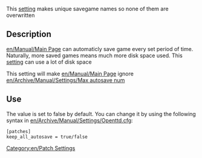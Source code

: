 [[Category:en/Patch Settings]]

This [[en/Archive/Manual/Settings/Advanced Settings|setting]] makes unique savegame names so none of them are overwritten

== Description ==

[[en/Manual/Main Page]] can automaticly save game every set period of time. Naturally, more saved games means much more disk space used. This [[en/Archive/Manual/Settings/Advanced Settings|setting]] can use a lot of disk space

This setting will make [[en/Manual/Main Page]] ignore [[en/Archive/Manual/Settings/Max autosave num]]

== Use ==

The value is set to false by default. You can change it by using the following syntax in [[en/Archive/Manual/Settings/Openttd.cfg]]:
<pre>[patches]
keep_all_autosave = true/false</pre>